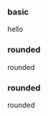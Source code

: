
<Desc
  title='Tag'
  description='标签可用于显示简单信息'
  usage="import { Tag } from '@horen/core'"
/>

### basic

<Playground>
  <Tag>hello</Tag>
</Playground>

### rounded

<Playground>
  <Tag rounded>rounded</Tag>
</Playground>

### rounded

<Playground>
  <Tag rounded color="teal">rounded</Tag>
</Playground>